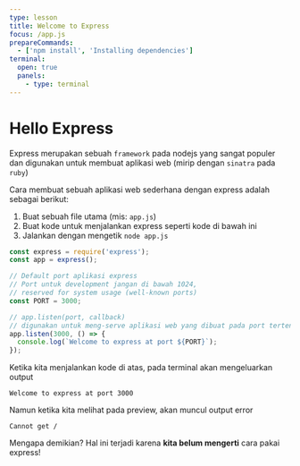 ```yaml
---
type: lesson
title: Welcome to Express
focus: /app.js
prepareCommands:
  - ['npm install', 'Installing dependencies']
terminal: 
  open: true
  panels: 
    - type: terminal
---
```


# Hello Express

Express merupakan sebuah `framework` pada nodejs yang sangat populer dan  digunakan untuk membuat aplikasi web (mirip dengan `sinatra` pada `ruby`)

Cara membuat sebuah aplikasi web sederhana dengan express adalah sebagai berikut:

1. Buat sebuah file utama (mis: `app.js`)
1. Buat kode untuk menjalankan express seperti kode di bawah ini
1. Jalankan dengan mengetik `node app.js`

```javascript
const express = require('express');
const app = express();

// Default port aplikasi express
// Port untuk development jangan di bawah 1024, 
// reserved for system usage (well-known ports)
const PORT = 3000;

// app.listen(port, callback)
// digunakan untuk meng-serve aplikasi web yang dibuat pada port tertentu
app.listen(3000, () => {
  console.log(`Welcome to express at port ${PORT}`);
});
```

Ketika kita menjalankan kode di atas, pada terminal akan mengeluarkan output
```
Welcome to express at port 3000
```

Namun ketika kita melihat pada preview, akan muncul output error
```
Cannot get /
```

Mengapa demikian? Hal ini terjadi karena __kita belum mengerti__ cara pakai express!
